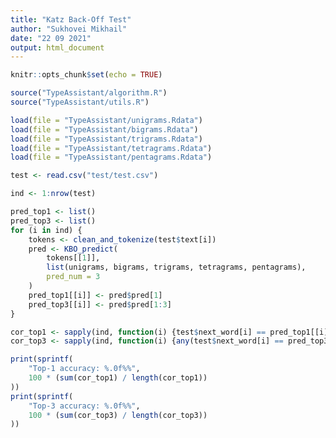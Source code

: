 ```yaml
---
title: "Katz Back-Off Test"
author: "Sukhovei Mikhail"
date: "22 09 2021"
output: html_document
---
```


```r
knitr::opts_chunk$set(echo = TRUE)

source("TypeAssistant/algorithm.R")
source("TypeAssistant/utils.R")
```

```r
load(file = "TypeAssistant/unigrams.Rdata")
load(file = "TypeAssistant/bigrams.Rdata")
load(file = "TypeAssistant/trigrams.Rdata")
load(file = "TypeAssistant/tetragrams.Rdata")
load(file = "TypeAssistant/pentagrams.Rdata")

test <- read.csv("test/test.csv")

ind <- 1:nrow(test)

pred_top1 <- list()
pred_top3 <- list()
for (i in ind) {
    tokens <- clean_and_tokenize(test$text[i])
    pred <- KBO_predict(
        tokens[[1]],
        list(unigrams, bigrams, trigrams, tetragrams, pentagrams),
        pred_num = 3
    )
    pred_top1[[i]] <- pred$pred[1]
    pred_top3[[i]] <- pred$pred[1:3]
}
```

```r
cor_top1 <- sapply(ind, function(i) {test$next_word[i] == pred_top1[[i]]})
cor_top3 <- sapply(ind, function(i) {any(test$next_word[i] == pred_top3[[i]])})

print(sprintf(
    "Top-1 accuracy: %.0f%%",
    100 * (sum(cor_top1) / length(cor_top1))
))
print(sprintf(
    "Top-3 accuracy: %.0f%%",
    100 * (sum(cor_top3) / length(cor_top3))
))
```
